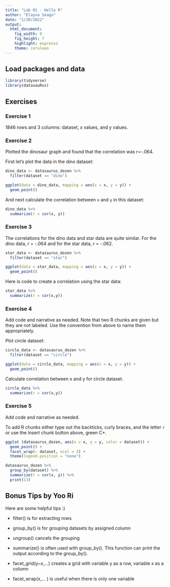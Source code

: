 ```yaml
---
title: "Lab 01 - Hello R"
author: "Elayna Seago"
date: "1/20/2022"
output: 
  html_document: 
    fig_width: 9
    fig_height: 7
    highlight: espresso
    theme: cerulean
---
```


## Load packages and data

```r
library(tidyverse) 
library(datasauRus)
```

## Exercises

### Exercise 1

1846 rows and 3 columns: dataset, x values, and y values.

### Exercise 2

Plotted the dinosaur graph and found that the correlation was r=-.064.

First let's plot the data in the dino dataset:

```r
dino_data <- datasaurus_dozen %>%
  filter(dataset == "dino")

ggplot(data = dino_data, mapping = aes(x = x, y = y)) +
  geom_point()
```

And next calculate the correlation between `x` and `y` in this dataset:

```r
dino_data %>%
  summarize(r = cor(x, y))
```

### Exercise 3

The correlations for the dino data and star data are quite similar. For the dino data, r = -.064 and for the star data, r = -.062.



```r
star_data <- datasaurus_dozen %>%
  filter(dataset == "star")

ggplot(data = star_data, mapping = aes(x = x, y = y)) +
  geom_point()
```

Here is code to create a correlation using the star data:

```r
star_data %>%
  summarize(r = cor(x,y))
```

### Exercise 4

Add code and narrative as needed.
Note that two R chunks are given but they are not labeled.
Use the convention from above to name them appropriately.

Plot circle dataset:
```r
circle_data <- datasaurus_dozen %>%
  filter(dataset == "circle")

ggplot(data = circle_data, mapping = aes(x = x, y = y)) +
  geom_point()
```
Calculate correlation between x and y for circle dataset.
```r
circle_data %>%
  summarize(r = cor(x,y))
```

### Exercise 5

Add code and narrative as needed.

To add R chunks either type out the backticks, curly braces, and the letter `r` or use the Insert chunk button above, green C+.

```r
ggplot (datasaurus_dozen, aes(x = x, y = y, color = dataset)) +
  geom_point() +
  facet_wrap(~ dataset, ncol = 3) +
  theme(legend.position = "none")
```

```r
datasaurus_dozen %>%
  group_by(dataset) %>%
  summarize(r = cor(x, y)) %>%
  print(13)
```


## Bonus Tips by Yoo Ri

Here are some helpful tips :) 

* filter() is for extracting rows

* group_by() is for grouping datasets by assigned column 
* ungroup() cancels the grouping 

* summarize()  is often used with group_by(). This function can print the output according to the group_by().

* facet_grid(y~x,...) creates a grid with variable y as a row, variable x as a column  
* facet_wrap(x,... ) is useful when there is only one variable
